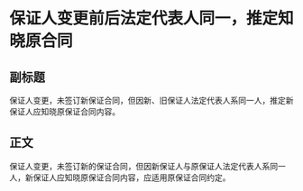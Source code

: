 # 保证人变更前后法定代表人同一，推定知晓原合同
## 副标题
保证人变更，未签订新保证合同，但因新、旧保证人法定代表人系同一人，推定新保证人应知晓原保证合同内容。
## 正文
保证人变更，未签订新的保证合同，但因新保证人与原保证人法定代表人系同一人，新保证人应知晓原保证合同内容，应适用原保证合同约定。
